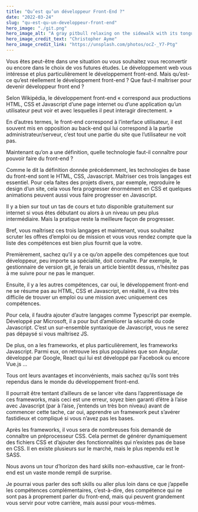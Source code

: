 ```yaml
---
title: "Qu’est qu’un développeur Front-End ?"
date: "2022-03-24"
slug: "qu-est-qu-un-developpeur-front-end"
hero_image: "./git.png"
hero_image_alt: "A gray pitbull relaxing on the sidewalk with its tongue hanging out"
hero_image_credit_text: "Christopher Ayme"
hero_image_credit_link: "https://unsplash.com/photos/ocZ-_Y7-Ptg"
---
```


Vous êtes peut-être dans une situation ou vous souhaitez vous reconvertir ou encore dans le choix de vos futures études. Le développement web vous intéresse et plus particulièrement le développement front-end. Mais qu’est-ce qu’est réellement le développement front-end ? Que faut-il maîtriser pour devenir développeur front end ?

Selon Wikipédia, le développement front-end « correspond aux productions HTML, CSS et Javascript d’une page internet ou d’une application qu’un utilisateur peut voir et avec lesquelles il peut interagir directement. »

En d’autres termes, le front-end correspond à l’interface utilisateur, il est souvent mis en opposition au back-end qui lui correspond à la partie administrateur/serveur, c’est tout une partie du site que l’utilisateur ne voit pas.

Maintenant qu’on a une définition, quelle technologie faut-il connaître pour pouvoir faire du front-end ?

Comme le dit la définition donnée précédemment, les technologies de base du front-end sont le HTML, CSS, Javascript. Maîtriser ces trois langages est essentiel. Pour cela faites des projets divers, par exemple, reproduire le design d’un site, cela vous fera progresser énormément en CSS et quelques animations peuvent aussi vous faire progresser en Javascript.

Il y a bien sur tout un tas de cours et tuto disponible gratuitement sur internet si vous êtes débutant ou alors à un niveau un peu plus intermédiaire. Mais la pratique reste la meilleure façon de progresser.

Bref, vous maîtrisez ces trois langages et maintenant, vous souhaitez scruter les offres d’emploi ou de mission et vous vous rendez compte que la liste des compétences est bien plus fournit que la votre.

Premièrement, sachez qu’il y a ce qu’on appelle des compétences que tout développeur, peu importe sa spécialité, doit connaître. Par exemple, le gestionnaire de version git, je ferais un article bientôt dessus, n’hésitez pas à me suivre pour ne pas le manquer.

Ensuite, il y a les autres compétences, car oui, le développement front-end ne se résume pas au HTML, CSS et Javascript, en réalité, il va être très difficile de trouver un emploi ou une mission avec uniquement ces compétences.

Pour cela, il faudra ajouter d’autre langages comme Typescript par exemple. Développé par Microsoft, il a pour but d’améliorer la sécurité du code Javascript. C’est un sur-ensemble syntaxique de Javascript, vous ne serez pas dépaysé si vous maîtrisez JS.

De plus, on a les frameworks, et plus particulièrement, les frameworks Javascript. Parmi eux, on retrouve les plus populaires que son Angular, développé par Google, React qui lui est développé par Facebook ou encore Vue.js …

Tous ont leurs avantages et inconvénients, mais sachez qu’ils sont très rependus dans le monde du développement front-end.

Il pourrait être tentant d’ailleurs de se lancer vite dans l’apprentissage de ces frameworks, mais ceci est une erreur, soyez bien garanti d’être à l’aise avec Javascript (par à l’aise, j’entends un très bon niveau) avant de commencer cette tache, car oui, apprendre un framework peut s’avérer fastidieux et compliqué si vous n’avez pas les bases.

Après les frameworks, il vous sera de nombreuses fois demandé de connaître un préprocesseur CSS. Cela permet de générer dynamiquement des fichiers CSS et d’ajouter des fonctionnalités qui n’existes pas de base en CSS. Il en existe plusieurs sur le marché, mais le plus rependu est le SASS.

Nous avons un tour d’horizon des hard skills non-exhaustive, car le front-end est un vaste monde rempli de surprise.

Je pourrai vous parler des soft skills ou aller plus loin dans ce que j’appelle les compétences complémentaires, c’est-à-dire, des compétence qui ne sont pas à proprement parler du front-end, mais qui peuvent grandement vous servir pour votre carrière, mais aussi pour vous-mêmes.


